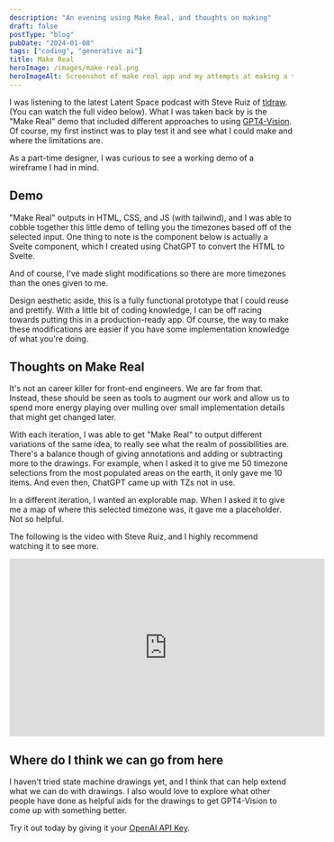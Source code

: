 ```yaml
---
description: "An evening using Make Real, and thoughts on making"
draft: false
postType: "blog"
pubDate: "2024-01-08"
tags: ["coding", "generative ai"]
title: Make Real
heroImage: /images/make-real.png
heroImageAlt: Screenshot of make real app and my attempts at making a time zone converter
---
```



I was listening to the latest Latent Space podcast with Steve Ruiz of [tldraw](https://www.tldraw.com/). (You can watch the full video below).
What I was taken back by is the "Make Real" demo that included different approaches to using [GPT4-Vision](https://platform.openai.com/docs/guides/vision).
Of course, my first instinct was to play test it and see what I could make and where the limitations are.

As a part-time designer, I was curious to see a working demo of a wireframe I had in mind.

## Demo

"Make Real" outputs in HTML, CSS, and JS (with tailwind), and I was able to cobble together this little demo of telling you the timezones based off of the selected input.
One thing to note is the component below is actually a Svelte component, which I created using ChatGPT to convert the HTML to Svelte.

And of course, I've made slight modifications so there are more timezones than the ones given to me.

<Timezone client:load />

Design aesthetic aside, this is a fully functional prototype that I could reuse and prettify.
With a little bit of coding knowledge, I can be off racing towards putting this in a production-ready app.
Of course, the way to make these modifications are easier if you have some implementation knowledge of what you're doing.

## Thoughts on Make Real

It's not an career killer for front-end engineers. We are far from that.
Instead, these should be seen as tools to augment our work and allow us to spend more energy playing over mulling over small implementation details that might get changed later.

With each iteration, I was able to get "Make Real" to output different variations of the same idea, to really see what the realm of possibilities are.
There's a balance though of giving annotations and adding or subtracting more to the drawings.
For example, when I asked it to give me 50 timezone selections from the most populated areas on the earth, it only gave me 10 items.
And even then, ChatGPT came up with TZs not in use.

In a different iteration, I wanted an explorable map. 
When I asked it to give me a map of where this selected timezone was, it gave me a placeholder. Not so helpful.

The following is the video with Steve Ruiz, and I highly recommend watching it to see more.

<iframe
  class="aspect-video w-full"
  width="560"
  height="315"
  src="https://www.youtube.com/embed/0iZdmGmk3sQ?si=2rA4RwqkbBmatT3k"
  title="YouTube video player"
  frameborder="0"
  allow="accelerometer; autoplay; clipboard-write; encrypted-media; gyroscope; picture-in-picture; web-share"
  allowfullscreen
></iframe>

## Where do I think we can go from here

I haven't tried state machine drawings yet, and I think that can help extend what we can do with drawings.
I also would love to explore what other people have done as helpful aids for the drawings to get GPT4-Vision to come up with something better.

Try it out today by giving it your [OpenAI API Key](https://tldraw.notion.site/Make-Real-Help-93be8b5273d14f7386e14eb142575e6e#a9b75e58b1824962a1a69a2f29ace9be).
